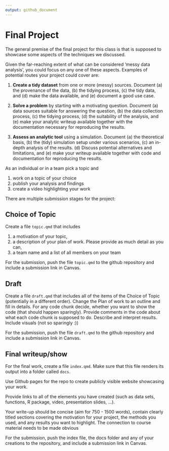 ```yaml
---
output: github_document
---
```


<!-- README.md is generated from README.Rmd. Please edit that file -->

# Final Project

The general premise of the final project for this class is that is supposed to showcase some aspects of the techniques we discussed. 

Given the far-reaching extent of what can be considered 'messy data analysis', you could focus on any one of these aspects. Examples of potential routes your project could cover are: 

1. **Create a tidy dataset** from one or more (messy) sources. Document (a) the provenance of the data, (b) the tidying process, (c) the tidy data, and (d) make the data available, and (e) document a good use case.

2. **Solve a problem** by starting with a motivating question. Document (a) data sources suitable for answering the question, (b) the data collection process, (c) the tidying process, (d) the suitability of the analysis, and (e) make your analytic writeup available together with the documentation necessary for reproducing the results.

3. **Assess an analytic tool** using a simulation. Document (a) the theoretical basis, (b) the (tidy) simulation setup under various scenarios, (c) an in-depth analysis of the results. (d) Discuss potential alternatives and limitations, and (e) make your writeup available together with code and documentation for reproducing the results.


As an individual or in a team pick a topic and

1. work on a topic of your choice
2. publish your analysis and findings
3. create a video highlighting your work


There are multiple submission stages for the project: 

## Choice of Topic

Create a file `topic.qmd` that 
includes 

1. a motivation of your topic, 
2. a description of your plan of work. Please provide as much detail as you can,
3. a team name and a list of all members on your team

For the submission, push the file `topic.qmd` to the github repository and include a submission link in Canvas.

## Draft

Create a file `draft.qmd` that includes all of the items of the Choice of Topic (potentially in a different order). 
Change the Plan of work to an outline and fill in details. 
For any code chunk decide, whether you want to show the code (that should happen sparingly). Provide comments in the code about what each code chunk is supposed to do. 
Describe and interpret results. Include visuals (not so sparingly :))

For the submission, push the file `draft.qmd` to the github repository and include a submission link in Canvas.

## Final writeup/show



For the final work, create a file `index.qmd`. 
Make sure that this file renders its output into a folder called `docs`. 

Use Github pages for the repo to create publicly visible website showcasing your work. 

Provide links to all of the elements you have created (such as data sets, functions, R package, video, presentation slides, ...).

Your write-up should be concise (aim for 750 - 1500 words), contain clearly titled sections covering the motivation for your project, the methods you used, and any results you want to highlight. The connection to course material needs to be made obvious


For the submission, push the index file, the docs folder and any of your creations to the repository, and include a submission link in Canvas.
